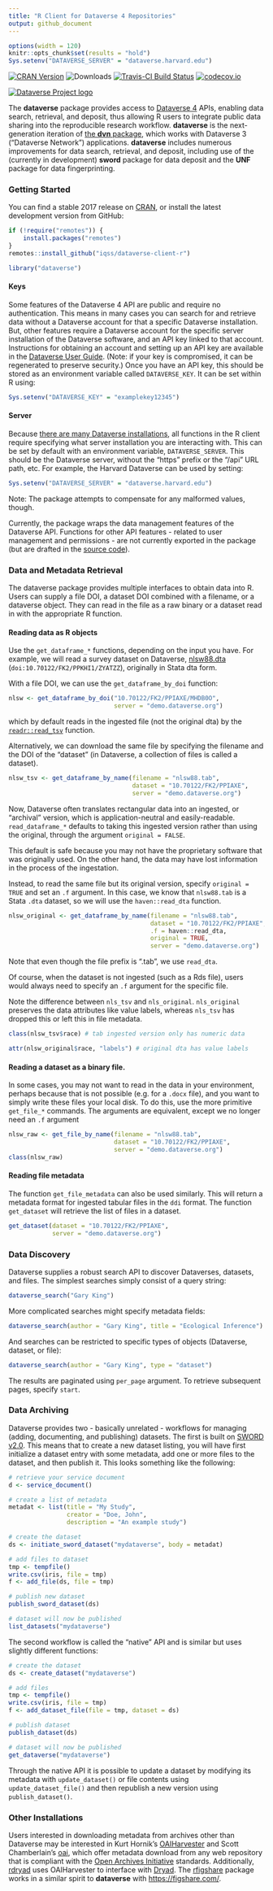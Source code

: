 ```yaml
---
title: "R Client for Dataverse 4 Repositories"
output: github_document
---
```



```r
options(width = 120)
knitr::opts_chunk$set(results = "hold")
Sys.setenv("DATAVERSE_SERVER" = "dataverse.harvard.edu")
```

[![CRAN Version](https://www.r-pkg.org/badges/version/dataverse)](https://cran.r-project.org/package=dataverse) ![Downloads](https://cranlogs.r-pkg.org/badges/dataverse) [![Travis-CI Build Status](https://travis-ci.org/IQSS/dataverse-client-r.png?branch=master)](https://travis-ci.org/IQSS/dataverse-client-r) [![codecov.io](https://codecov.io/github/IQSS/dataverse-client-r/coverage.svg?branch=master)](https://codecov.io/github/IQSS/dataverse-client-r?branch=master)



[![Dataverse Project logo](http://dataverse.org/files/dataverseorg/files/dataverse_project_logo-hp.png "Dataverse Project")](http://dataverse.org)

The **dataverse** package provides access to [Dataverse 4](http://dataverse.org/) APIs, enabling data search, retrieval, and deposit, thus allowing R users to integrate public data sharing into the reproducible research workflow. **dataverse** is the next-generation iteration of [the **dvn** package](https://cran.r-project.org/package=dvn), which works with Dataverse 3 ("Dataverse Network") applications. **dataverse** includes numerous improvements for data search, retrieval, and deposit, including use of the (currently in development) **sword** package for data deposit and the **UNF** package for data fingerprinting.

### Getting Started

You can find a stable 2017 release on [CRAN](https://cran.r-project.org/package=dataverse), or install the latest development version from GitHub:

```r
if (!require("remotes")) {
    install.packages("remotes")
}
remotes::install_github("iqss/dataverse-client-r")
```


```r
library("dataverse")
```

#### Keys

Some features of the Dataverse 4 API are public and require no authentication. This means in many cases you can search for and retrieve data without a Dataverse account for that a specific Dataverse installation. But, other features require a Dataverse account for the specific server installation of the Dataverse software, and an API key linked to that account. Instructions for obtaining an account and setting up an API key are available in the [Dataverse User Guide](http://guides.dataverse.org/en/latest/user/account.html). (Note: if your key is compromised, it can be regenerated to preserve security.) Once you have an API key, this should be stored as an environment variable called `DATAVERSE_KEY`. It can be set within R using:

``` r
Sys.setenv("DATAVERSE_KEY" = "examplekey12345")
```

#### Server

Because [there are many Dataverse installations](http://dataverse.org/), all functions in the R client require specifying what server installation you are interacting with. This can be set by default with an environment variable, `DATAVERSE_SERVER`. This should be the Dataverse server, without the "https" prefix or the "/api" URL path, etc. For example, the Harvard Dataverse can be used by setting:

``` r
Sys.setenv("DATAVERSE_SERVER" = "dataverse.harvard.edu")
```

Note: The package attempts to compensate for any malformed values, though.

Currently, the package wraps the data management features of the Dataverse API. Functions for other API features - related to user management and permissions - are not currently exported in the package (but are drafted in the [source code](https://github.com/IQSS/dataverse-client-r)).

### Data and Metadata Retrieval

The dataverse package provides multiple interfaces to obtain data into R. Users can supply a file DOI, a dataset DOI combined with a filename, or a dataverse object. They can read in the file as a raw binary or a dataset read in with the appropriate R function.

#### Reading data as R objects

Use the `get_dataframe_*` functions, depending on the input you have. For example, we will read a survey dataset on Dataverse, [nlsw88.dta](https://demo.dataverse.org/file.xhtml?persistentId=doi:10.70122/FK2/PPKHI1/ZYATZZ) (`doi:10.70122/FK2/PPKHI1/ZYATZZ`), originally in Stata dta form.

With a file DOI, we can use the `get_dataframe_by_doi` function:

```r
nlsw <- get_dataframe_by_doi("10.70122/FK2/PPIAXE/MHDB0O",
                             server = "demo.dataverse.org")
```
which by default reads in the ingested file (not the original dta) by the [`readr::read_tsv`](https://readr.tidyverse.org/reference/read_delim.html) function.

Alternatively, we can download the same file by specifying the filename and the DOI of the "dataset" (in Dataverse, a collection of files is called a dataset).

```r
nlsw_tsv <- get_dataframe_by_name(filename = "nlsw88.tab",
                                  dataset = "10.70122/FK2/PPIAXE",
                                  server = "demo.dataverse.org")
```

Now, Dataverse often translates rectangular data into an ingested, or "archival" version, which is application-neutral and easily-readable. `read_dataframe_*` defaults to taking this ingested version rather than using the original, through the argument `original = FALSE`.

This default is safe because you may not have the proprietary software that was originally used. On the other hand, the data may have lost information in the process of the ingestation.

Instead, to read the same file but its original version, specify `original = TRUE` and set an `.f` argument. In this case, we know that `nlsw88.tab` is a Stata `.dta` dataset, so we will use the `haven::read_dta` function.

```r
nlsw_original <- get_dataframe_by_name(filename = "nlsw88.tab",
                                       dataset = "10.70122/FK2/PPIAXE",
                                       .f = haven::read_dta,
                                       original = TRUE,
                                       server = "demo.dataverse.org")
```

Note that even though the file prefix is ".tab", we use `read_dta`.

Of course, when the dataset is not ingested (such as a Rds file), users would always need to specify an `.f` argument for the specific file.


Note the difference between `nls_tsv` and `nls_original`. `nls_original` preserves the data attributes like value labels, whereas `nls_tsv` has dropped this or left this in file metadata.

```r
class(nlsw_tsv$race) # tab ingested version only has numeric data
```

```r
attr(nlsw_original$race, "labels") # original dta has value labels
```




#### Reading a dataset as a binary file.

In some cases, you may not want to read in the data in your environment, perhaps because that is not possible (e.g. for a `.docx` file), and you want to simply write these files your local disk. To do this, use the more primitive `get_file_*` commands. The arguments are equivalent, except we no longer need an `.f` argument

```r
nlsw_raw <- get_file_by_name(filename = "nlsw88.tab",
                             dataset = "10.70122/FK2/PPIAXE",
                             server = "demo.dataverse.org")
class(nlsw_raw)
```

#### Reading file metadata

The function `get_file_metadata` can also be used similarly. This will return a metadata format for ingested tabular files in the `ddi` format. The function `get_dataset` will retrieve the list of files in a dataset.

```r
get_dataset(dataset = "10.70122/FK2/PPIAXE",
            server = "demo.dataverse.org")
```

### Data Discovery

Dataverse supplies a robust search API to discover Dataverses, datasets, and files. The simplest searches simply consist of a query string:

```r
dataverse_search("Gary King")
```

More complicated searches might specify metadata fields:

```r
dataverse_search(author = "Gary King", title = "Ecological Inference")
```

And searches can be restricted to specific types of objects (Dataverse, dataset, or file):

```r
dataverse_search(author = "Gary King", type = "dataset")
```

The results are paginated using `per_page` argument. To retrieve subsequent pages, specify `start`.

### Data Archiving

Dataverse provides two - basically unrelated - workflows for managing (adding, documenting, and publishing) datasets. The first is built on [SWORD v2.0](http://swordapp.org/sword-v2/). This means that to create a new dataset listing, you will have first initialize a dataset entry with some metadata, add one or more files to the dataset, and then publish it. This looks something like the following:

``` r
# retrieve your service document
d <- service_document()

# create a list of metadata
metadat <- list(title = "My Study",
                creator = "Doe, John",
                description = "An example study")

# create the dataset
ds <- initiate_sword_dataset("mydataverse", body = metadat)

# add files to dataset
tmp <- tempfile()
write.csv(iris, file = tmp)
f <- add_file(ds, file = tmp)

# publish new dataset
publish_sword_dataset(ds)

# dataset will now be published
list_datasets("mydataverse")
```

The second workflow is called the "native" API and is similar but uses slightly different functions:

``` r
# create the dataset
ds <- create_dataset("mydataverse")

# add files
tmp <- tempfile()
write.csv(iris, file = tmp)
f <- add_dataset_file(file = tmp, dataset = ds)

# publish dataset
publish_dataset(ds)

# dataset will now be published
get_dataverse("mydataverse")
```

Through the native API it is possible to update a dataset by modifying its metadata with `update_dataset()` or file contents using `update_dataset_file()` and then republish a new version using `publish_dataset()`.

### Other Installations

Users interested in downloading metadata from archives other than Dataverse may be interested in Kurt Hornik's [OAIHarvester](https://cran.r-project.org/package=OAIHarvester) and Scott Chamberlain's [oai](https://cran.r-project.org/package=oai), which offer metadata download from any web repository that is compliant with the [Open Archives Initiative](http://www.openarchives.org/) standards. Additionally, [rdryad](https://cran.r-project.org/package=rdryad) uses OAIHarvester to interface with [Dryad](http://datadryad.org/). The [rfigshare](https://cran.r-project.org/package=rfigshare) package works in a similar spirit to **dataverse** with <https://figshare.com/>.
